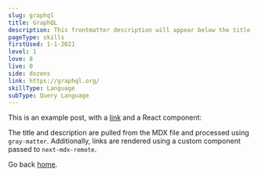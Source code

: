 ```yaml
---
slug: graphql
title: GraphQL
description: This frontmatter description will appear below the title
pageType: skills
firstUsed: 1-1-2021
level: 1
love: 8
live: 0
side: dozens
link: https://graphql.org/
skillType: Language
subType: Query Language
---
```


This is an example post, with a [link](https://nextjs.org) and a React component:

The title and description are pulled from the MDX file and processed using `gray-matter`. Additionally, links are rendered using a custom component passed to `next-mdx-remote`.

Go back [home](/).
